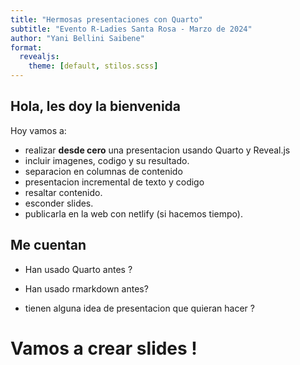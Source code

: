 ```yaml
---
title: "Hermosas presentaciones con Quarto"
subtitle: "Evento R-Ladies Santa Rosa - Marzo de 2024"
author: "Yani Bellini Saibene"
format: 
  revealjs:
    theme: [default, stilos.scss]
---
```


## Hola, les doy la bienvenida

Hoy vamos a:

- realizar **desde cero** una presentacion usando Quarto y Reveal.js
- incluir imagenes, codigo y su resultado.
- separacion en columnas de contenido
- presentacion incremental de texto y codigo
- resaltar contenido.
- esconder slides.
- publicarla en la web con netlify (si hacemos tiempo).


## Me cuentan {.winter}

::: {.incremental}

- Han usado Quarto antes ?

- Han usado rmarkdown antes?

- tienen alguna idea de presentacion que quieran hacer ?

:::

# Vamos a crear slides !
